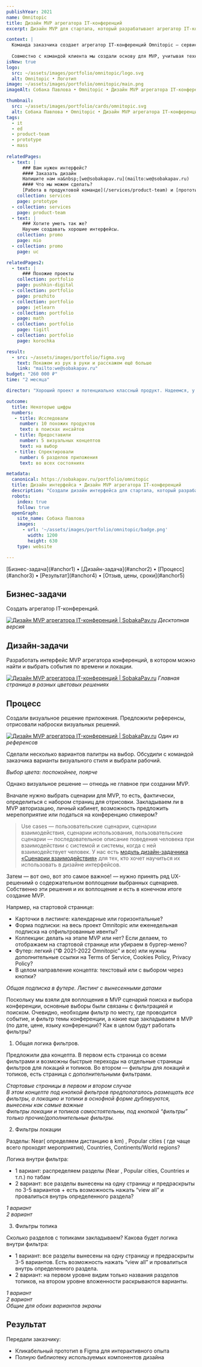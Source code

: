 ```yaml
---
publishYear: 2021
name: Omnitopic
title: Дизайн MVP агрегатора IT-конференций
excerpt: Дизайн MVP для стартапа, который разрабатывает агрегатор IT-конференций

context: |
  Команда заказчика создает агрегатор IT-конференций Omnitopic — сервис, в котором можно найти и выбрать IT-события по времени и локации. Предполагается продавать его по подписке.
  
  Совместно с командой клиента мы создали основу для MVP, учитывая технические ограничения и ограниченный бюджет на его создание.
isNew: true
logo:
  src: ~/assets/images/portfolio/omnitopic/logo.svg
  alt: Omnitopic • Логотип
image: ~/assets/images/portfolio/omnitopic/main.png
imageAlt: Собака Павлова • Omnitopic • Дизайн MVP агрегатора IT-конференций

thumbnail:
  src: ~/assets/images/portfolio/cards/omnitopic.svg
  alt: Собака Павлова • Omnitopic • Дизайн MVP агрегатора IT-конференций
tags:
  - it
  - ed
  - product-team
  - prototype
  - mass
  
relatedPages:
  - text: |
      ### Вам нужен интерфейс?
      #### Заказать дизайн
      Напишите нам на&nbsp;[we@sobakapav.ru](mailto:we@sobakapav.ru) 
      #### Что мы можем сделать?
      [Работа в продуктовой команде](/services/product-team) и [прототип под инвестиции](/services/prototype), как в этом кейсе, и [многое другое](/services). 
    collection: services
    page: prototype
  - collection: services
    page: product-team
  - text: |
      ### Хотите уметь так же?
      Научим создавать хорошие интерфейсы.
    collection: promo
    page: mio
  - collection: promo
    page: uc

relatedPages2:
  - text: |
      ### Похожие проекты
    collection: portfolio
    page: pushkin-digital
  - collection: portfolio
    page: prozhito
  - collection: portfolio
    page: jetlearn
  - collection: portfolio
    page: math
  - collection: portfolio
    page: tigitl
  - collection: portfolio
    page: korochka

result:
  - src: ~/assets/images/portfolio/figma.svg
    text: Покажем из рук в руки и расскажем ещё больше
    link: "mailto:we@sobakapav.ru"
budget: "260 000 ₽"
time: "2 месяца"

director: "Хороший проект и потенциально классный продукт. Надеемся, у заказчика получится вывести его на рынок."

outcome:
  title: Некоторые цифры
  numbers:
   - title: Исследовали 
     number: 10 похожих продуктов
     text: в поисках инсайтов
   - title: Предоставили
     number: 5 визуальных концептов
     text: на выбор
   - title: Спректировали
     number: 6 разделов приложения
     text: во всех состояниях

metadata:
  canonical: https://sobakapav.ru/portfolio/omnitopic
  title: Дизайн интерфейса • Дизайн MVP агрегатора IT-конференций
  description: "Создали дизайн интерфейса для стартапа, который разрабатывает агрегатор IT-конференций"
  robots:
    index: true
    follow: true
  openGraph:
    site_name: Собака Павлова
    images:
      - url: '~/assets/images/portfolio/omnitopic/badge.png'
        width: 1200
        height: 630
    type: website

---
```


<TOC>
[Бизнес-задача](#anchor1) • [Дизайн-задача](#anchor2) • [Процесс](#anchor3) • [Результат](#anchor4) • [Отзыв, цены, сроки](#anchor5)
</TOC>

## <a name="anchor1" />Бизнес-задачи

Создать агрегатор IT-конференций.

<a href="/images/portfolio/omnitopic/1.png" target="_blank">![Дизайн MVP агрегатора IT-конференций | SobakaPav.ru](~/assets/images/portfolio/omnitopic/1.png)</a>
_Десктопная версия_

## <a name="anchor2" />Дизайн-задачи

Разработать интерфейс MVP агрегатора конференций, в котором можно найти и выбрать события по времени и локации.

<a href="/images/portfolio/omnitopic/23.png" target="_blank">![Дизайн MVP агрегатора IT-конференций | SobakaPav.ru](~/assets/images/portfolio/omnitopic/23.png)</a>
_Главная страница в разных цветовых решениях_

## <a name="anchor3" />Процесс

Создали визуальное решение приложения. Предложили референсы, отрисовали наброски визуальных решений.

<a href="/images/portfolio/omnitopic/22.png" target="_blank">![Дизайн MVP агрегатора IT-конференций | SobakaPav.ru](~/assets/images/portfolio/omnitopic/22.png)</a>
_Один из референсов_

Сделали несколько вариантов палитры на выбор. Обсудили с командой заказчика варианты визуального стиля и выбрали рабочий.

<div class="flex gap-2 flex-wrap mb-2"> 
	<PhoneMockup image="/images/portfolio/omnitopic/26.png" />
	<PhoneMockup image="/images/portfolio/omnitopic/27.png" />
</div>
<em>Выбор цвета: поспокойнее, поярче</em>

Однако визуальное решение — отнюдь не главное при создании MVP. 

Вначале нужно выбрать сценарии для MVP, то есть, фактически, определиться с набором страниц для отрисовки. Закладываем ли в MVP авторизацию, личный кабинет, возможность предложить мерепоприятие или податься на конференцию спикером?

>Use cases — пользовательские сценарии, сценарии взаимодействия, сценарии использования, пользовательские сценарии — последовательное описание поведения человека при взаимодействии с системой и системы, когда с ней взаимодействует человек. У нас есть [модуль дизайн-задачника «Сценарии взаимодействия»](https://www.eduhund.ru/program/usecases/?utm_source=sobakapav&utm_medium=site&utm_campaign=page) для тех, кто хочет научиться их использовать в дизайне интерфейсов.

Затем — вот оно, вот это самое важное! — нужно принять ряд UX-решенимй о содержательном воплощении выбранных сценариев. Собственно эти решения и их воплощение и есть в конечном итоге создание MVP. 

Напрмер, на стартовой странице:
- Карточки в листинге: календарные или горизонтальные?
- Форма подписки: на весь проект Omnitopic или еженедельная подписка на отфильтрованные ивенты?
- Коллекции: делать на этапе MVP или нет? Если делаем, то отображаем на стартовой странице или убираем в бургер-меню?
- Футер: легкий (“© 2021-2022 Omnitopic” и все) или нужны дополнительные ссылки на Terms of Service, Cookies Policy, Privacy Policy?
- В целом направление концепта: текстовый или с выбором через кнопки?

<div class="flex gap-2 flex-wrap mb-2"> 
	<PhoneMockup image="/images/portfolio/omnitopic/24.png" />
	<PhoneMockup image="/images/portfolio/omnitopic/25.png" />
</div>
<em>Общая подписка в футере. Листинг с вынесенными датами</em>

Поскольку мы взяли для воплощения в MVP сценарий поиска и выбора конференции, основные выборы были связаны с фильтрацией и поиском. Очевидно, необходим фильтр по месту, где проводится событие, и фильтр темы конференции, а какие еще закладываем в MVP (по дате, цене, языку конференции)? Как в целом будут работать фильтры?

1. Общая логика фильтров.

Предложили два концепта. В первом есть страница со всеми фильтрами и возможны быстрые переходы на отдельные страницы фильтров для локаций и топиков. Во втором — фильтры для локаций и топиков, есть страница с дополнительными фильтрами.

<div class="flex gap-2 flex-wrap mb-2"> 
	<PhoneMockup image="/images/portfolio/omnitopic/2.png" />
	<PhoneMockup image="/images/portfolio/omnitopic/7.png" />
</div>
<em>Стартовые страницы в первом и втором случае</em>

<div class="flex gap-2 flex-wrap mb-2"> 
	<PhoneMockup image="/images/portfolio/omnitopic/3.png" />
	<PhoneMockup image="/images/portfolio/omnitopic/4.png" />
</div>
<div class="flex gap-2 flex-wrap mb-2"> 
	<PhoneMockup image="/images/portfolio/omnitopic/5.png" />
	<PhoneMockup image="/images/portfolio/omnitopic/6.png" />
</div>
<em>В этом концепте под кнопкой фильтров предполагалось размещать все фильтры, а локацию и топики в оснофной форме дублируются, вынесены как самые важные</em>

<div class="flex gap-2 flex-wrap mb-2"> 
	<PhoneMockup image="/images/portfolio/omnitopic/8.png" />
	<PhoneMockup image="/images/portfolio/omnitopic/9.png" />
</div>
<div class="flex gap-2 flex-wrap mb-2"> 
	<PhoneMockup image="/images/portfolio/omnitopic/10.png" />
	<PhoneMockup image="/images/portfolio/omnitopic/11.png" />
</div>
<em>Фильтры локации и топиков самостоятельны, под кнопкой “фильтры” только прочие/дополнительные фильтры.</em>

2. Фильтры локации

Разделы: Near( определяем дистанцию в km) , Popular cities ( где чаще всего проходят мероприятия), Countries, Continents/World regions?

Логика внутри фильтра:
- 1 вариант: распределяем разделы (Near , Popular cities, Countries и т.п.) по табам
- 2 вариант: все разделы вынесены на одну страницу  и предраскрыты по 3-5 вариантов + есть возможность нажать “view all” и провалиться внутрь определенного раздела?

<div class="flex gap-2 flex-wrap mb-2"> 
	<PhoneMockup image="/images/portfolio/omnitopic/12.png" />
	<PhoneMockup image="/images/portfolio/omnitopic/13.png" />
</div>
<em>1 вариант</em>

<div class="flex gap-2 flex-wrap mb-2"> 
	<PhoneMockup image="/images/portfolio/omnitopic/14.png" />
	<PhoneMockup image="/images/portfolio/omnitopic/15.png" />
</div>
<em>2 вариант</em>

3. Фильтры топика

Сколько разделов с топиками закладываем? Какова будет логика внутри фильтра:
- 1 вариант: все разделы вынесены на одну страницу и предраскрыты 3-5 вариантов. Есть возможность нажать “view all” и провалиться внутрь определенного раздела.
- 2 вариант: на первом уровне видим только названия разделов топиков, на втором уровне вложенности раскрываются варианты.

<div class="flex gap-2 flex-wrap mb-2"> 
	<PhoneMockup image="/images/portfolio/omnitopic/16.png" />
	<PhoneMockup image="/images/portfolio/omnitopic/17.png" />
</div>
<em>1 вариант</em>

<div class="flex gap-2 flex-wrap mb-2"> 
	<PhoneMockup image="/images/portfolio/omnitopic/18.png" />
	<PhoneMockup image="/images/portfolio/omnitopic/19.png" />
</div>
<em>2 вариант</em>

<div class="flex gap-2 flex-wrap mb-2"> 
	<PhoneMockup image="/images/portfolio/omnitopic/20.png" />
	<PhoneMockup image="/images/portfolio/omnitopic/21.png" />
</div>
<em>Общие для обоих вариантов экраны</em>

## <a name="anchor4" />Результат

Передали заказчику:
- Кликабельный прототип в Figma для интерактивного опыта
- Полную библиотеку используемых компонентов дизайна

## <a name="anchor4" />
